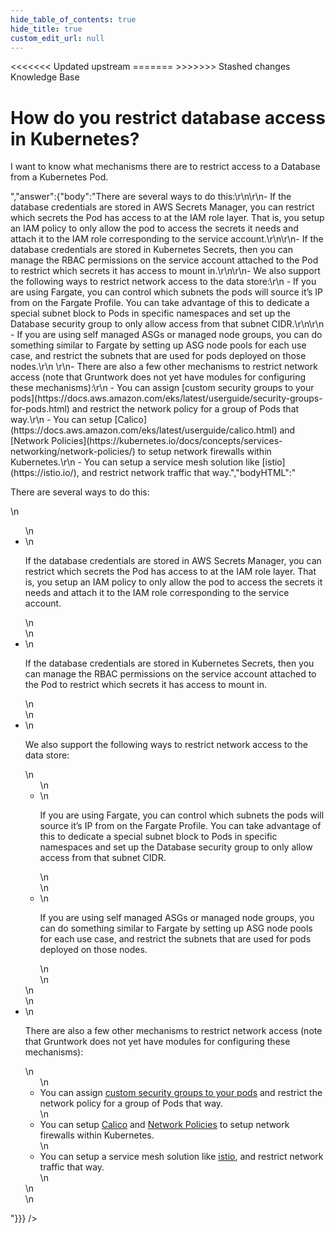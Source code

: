 ```yaml
---
hide_table_of_contents: true
hide_title: true
custom_edit_url: null
---
```



<head>
<<<<<<< Updated upstream
  <link rel="canonical" href="https://github.com/tnn-gruntwork-io/knowledge-base/discussions/104" />
=======
  <link rel="canonical" href="https://github.com/tnn-gruntwork-io/knowledge-base/discussions/104" />
>>>>>>> Stashed changes
</head>

<CenterLayout>
<span className="searchCategory">Knowledge Base</span>
<h1>How do you restrict database access in Kubernetes?</h1>
<GitHub discussion={{"id":"D_kwDOF8slf84AOTOX","number":104,"author":{"login":"yorinasub17"},"title":"How do you restrict database access in Kubernetes?","body":"I want to know what mechanisms there are to restrict access to a Database from a Kubernetes Pod.","bodyHTML":"<p dir=\"auto\">I want to know what mechanisms there are to restrict access to a Database from a Kubernetes Pod.</p>","answer":{"body":"There are several ways to do this:\r\n\r\n- If the database credentials are stored in AWS Secrets Manager, you can restrict which secrets the Pod has access to at the IAM role layer. That is, you setup an IAM policy to only allow the pod to access the secrets it needs and attach it to the IAM role corresponding to the service account.\r\n\r\n- If the database credentials are stored in Kubernetes Secrets, then you can manage the RBAC permissions on the service account attached to the Pod to restrict which secrets it has access to mount in.\r\n\r\n- We also support the following ways to restrict network access to the data store:\r\n    - If you are using Fargate, you can control which subnets the pods will source it’s IP from on the Fargate Profile. You can take advantage of this to dedicate a special subnet block to Pods in specific namespaces and set up the Database security group to only allow access from that subnet CIDR.\r\n\r\n    - If you are using self managed ASGs or managed node groups, you can do something similar to Fargate by setting up ASG node pools for each use case, and restrict the subnets that are used for pods deployed on those nodes.\r\n    \r\n- There are also a few other mechanisms to restrict network access (note that Gruntwork does not yet have modules for configuring these mechanisms):\r\n    - You can assign [custom security groups to your pods](https://docs.aws.amazon.com/eks/latest/userguide/security-groups-for-pods.html) and restrict the network policy for a group of Pods that way.\r\n    - You can setup [Calico](https://docs.aws.amazon.com/eks/latest/userguide/calico.html) and [Network Policies](https://kubernetes.io/docs/concepts/services-networking/network-policies/) to setup network firewalls within Kubernetes.\r\n    - You can setup a service mesh solution like [istio](https://istio.io/), and restrict network traffic that way.","bodyHTML":"<p dir=\"auto\">There are several ways to do this:</p>\n<ul dir=\"auto\">\n<li>\n<p dir=\"auto\">If the database credentials are stored in AWS Secrets Manager, you can restrict which secrets the Pod has access to at the IAM role layer. That is, you setup an IAM policy to only allow the pod to access the secrets it needs and attach it to the IAM role corresponding to the service account.</p>\n</li>\n<li>\n<p dir=\"auto\">If the database credentials are stored in Kubernetes Secrets, then you can manage the RBAC permissions on the service account attached to the Pod to restrict which secrets it has access to mount in.</p>\n</li>\n<li>\n<p dir=\"auto\">We also support the following ways to restrict network access to the data store:</p>\n<ul dir=\"auto\">\n<li>\n<p dir=\"auto\">If you are using Fargate, you can control which subnets the pods will source it’s IP from on the Fargate Profile. You can take advantage of this to dedicate a special subnet block to Pods in specific namespaces and set up the Database security group to only allow access from that subnet CIDR.</p>\n</li>\n<li>\n<p dir=\"auto\">If you are using self managed ASGs or managed node groups, you can do something similar to Fargate by setting up ASG node pools for each use case, and restrict the subnets that are used for pods deployed on those nodes.</p>\n</li>\n</ul>\n</li>\n<li>\n<p dir=\"auto\">There are also a few other mechanisms to restrict network access (note that Gruntwork does not yet have modules for configuring these mechanisms):</p>\n<ul dir=\"auto\">\n<li>You can assign <a href=\"https://docs.aws.amazon.com/eks/latest/userguide/security-groups-for-pods.html\" rel=\"nofollow\">custom security groups to your pods</a> and restrict the network policy for a group of Pods that way.</li>\n<li>You can setup <a href=\"https://docs.aws.amazon.com/eks/latest/userguide/calico.html\" rel=\"nofollow\">Calico</a> and <a href=\"https://kubernetes.io/docs/concepts/services-networking/network-policies/\" rel=\"nofollow\">Network Policies</a> to setup network firewalls within Kubernetes.</li>\n<li>You can setup a service mesh solution like <a href=\"https://istio.io/\" rel=\"nofollow\">istio</a>, and restrict network traffic that way.</li>\n</ul>\n</li>\n</ul>"}}} />

</CenterLayout>
  

<!-- ##DOCS-SOURCER-START
{
  "sourcePlugin": "github-discussions",
  "hash": "6a12369ad50c33d75295414c949b46ea"
}
##DOCS-SOURCER-END -->
